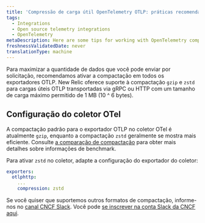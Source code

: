```yaml
---
title: 'Compressão de carga útil OpenTelemetry OTLP: práticas recomendadas'
tags:
  - Integrations
  - Open source telemetry integrations
  - OpenTelemetry
metaDescription: Here are some tips for working with OpenTelemetry compression and New Relic.
freshnessValidatedDate: never
translationType: machine
---
```


Para maximizar a quantidade de dados que você pode enviar por solicitação, recomendamos ativar a compactação em todos os exportadores OTLP. New Relic oferece suporte à compactação `gzip` e `zstd` para cargas úteis OTLP transportadas via gRPC ou HTTP com um tamanho de carga máximo permitido de 1 MB (10 ^ 6 bytes).

## Configuração do coletor OTel

A compactação padrão para o exportador OTLP no coletor OTel é atualmente `gzip`, enquanto a compactação `zstd` geralmente se mostra mais eficiente. Consulte [a comparação de compactação](https://github.com/open-telemetry/opentelemetry-collector/blob/main/config/configgrpc/README.md#compression-comparison) para obter mais detalhes sobre informações de benchmark.

Para ativar `zstd` no coletor, adapte a configuração do exportador do coletor:

```yml
exporters:
  otlphttp:
    ...
    compression: zstd
```

Se você quiser que suportemos outros formatos de compactação, informe-nos no [canal CNCF Slack](https://cloud-native.slack.com/archives/C024DRQ63UP). Você pode [se inscrever na conta Slack da CNCF aqui](https://slack.cncf.io/).